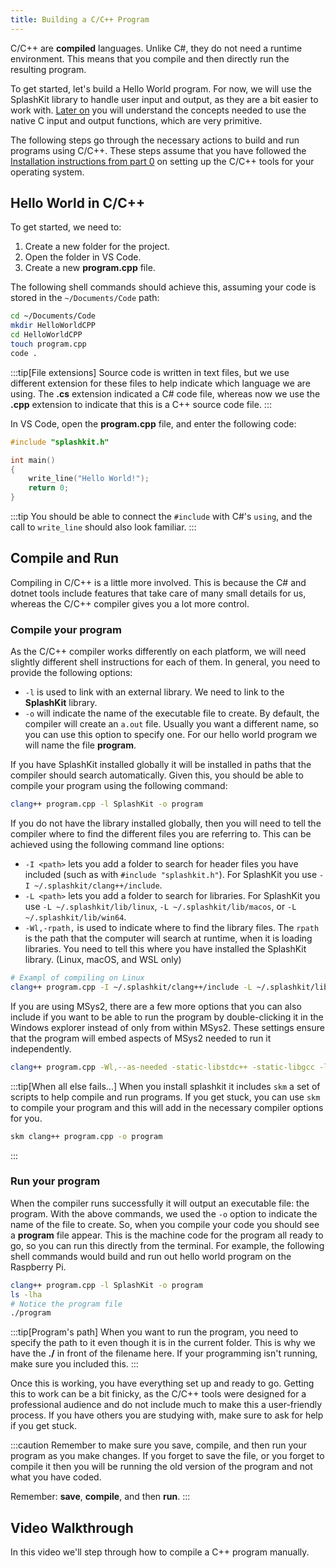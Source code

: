 ```yaml
---
title: Building a C/C++ Program
---
```


C/C++ are **compiled** languages. Unlike C#, they do not need a runtime environment. This means that you compile and then directly run the resulting program.

To get started, let's build a Hello World program.
For now, we will use the SplashKit library to handle user input and output, as they are a bit easier to work with.
[Later on](/book/part-2-organised-code/9-low-level-programming/0-overview) you will understand the concepts needed to use the native C input and output functions, which are very primitive.

The following steps go through the necessary actions to build and run programs using C/C++.
These steps assume that you have followed the [Installation instructions from part 0](/book/appendix/0-installation/0-overview) on setting up the C/C++ tools for your operating system.

## Hello World in C/C++

To get started, we need to:

1. Create a new folder for the project.
2. Open the folder in VS Code.
3. Create a new **program.cpp** file.

The following shell commands should achieve this, assuming your code is stored in the `~/Documents/Code` path:

```zsh
cd ~/Documents/Code
mkdir HelloWorldCPP
cd HelloWorldCPP
touch program.cpp
code .
```

:::tip[File extensions]
Source code is written in text files, but we use different extension for these files to help indicate which language we are using. The **.cs** extension indicated a C# code file, whereas now we use the **.cpp** extension to indicate that this is a C++ source code file.
:::

In VS Code, open the **program.cpp** file, and enter the following code:

```cpp
#include "splashkit.h"

int main()
{
    write_line("Hello World!");
    return 0;
}
```

:::tip
You should be able to connect the `#include` with C#'s `using`, and the call to `write_line` should also look familiar.
:::

## Compile and Run

Compiling in C/C++ is a little more involved. This is because the C# and dotnet tools include features that take care of many small details for us, whereas the C/C++ compiler gives you a lot more control.

### Compile your program

As the C/C++ compiler works differently on each platform, we will need slightly different shell instructions for each of them. In general, you need to provide the following options:

- `-l` is used to link with an external library. We need to link to the **SplashKit** library.
- `-o` will indicate the name of the executable file to create. By default, the compiler will create an `a.out` file. Usually you want a different name, so you can use this option to specify one. For our hello world program we will name the file **program**.

If you have SplashKit installed globally it will be installed in paths that the compiler should search automatically. Given this, you should be able to compile your program using the following command:

```zsh
clang++ program.cpp -l SplashKit -o program
```

If you do not have the library installed globally, then you will need to tell the compiler where to find the different files you are referring to. This can be achieved using the following command line options:

- `-I <path>` lets you add a folder to search for header files you have included (such as with `#include "splashkit.h"`). For SplashKit you use `-I ~/.splashkit/clang++/include`.
- `-L <path>` lets you add a folder to search for libraries. For SplashKit you use `-L ~/.splashkit/lib/linux`, `-L ~/.splashkit/lib/macos`, or `-L ~/.splashkit/lib/win64`.
- `-Wl,-rpath,` is used to indicate where to find the library files. The `rpath` is the path that the computer will search at runtime, when it is loading libraries. You need to tell this where you have installed the SplashKit library. (Linux, macOS, and WSL only)

```zsh
# Exampl of compiling on Linux
clang++ program.cpp -I ~/.splashkit/clang++/include -L ~/.splashkit/lib/linux -l SplashKit -Wl,-rpath,~/.splashkit/lib/linux -o program
```

If you are using MSys2, there are a few more options that you can also include if you want to be able to run the program by double-clicking it in the Windows explorer instead of only from within MSys2. These settings ensure that the program will embed aspects of MSys2 needed to run it independently.

```zsh
clang++ program.cpp -Wl,--as-needed -static-libstdc++ -static-libgcc -lSplashKit -Wl,-Bstatic -lstdc++ -lpthread -o program
```

:::tip[When all else fails...]
When you install splashkit it includes `skm` a set of scripts to help compile and run programs. If you get stuck, you can use `skm` to compile your program and this will add in the necessary compiler options for you.

```zsh
skm clang++ program.cpp -o program
```

:::

### Run your program

When the compiler runs successfully it will output an executable file: the program. With the above commands, we used the `-o` option to indicate the name of the file to create. So, when you compile your code you should see a **program** file appear. This is the machine code for the program all ready to go, so you can run this directly from the terminal. For example, the following shell commands would build and run out hello world program on the Raspberry Pi.

```zsh
clang++ program.cpp -l SplashKit -o program
ls -lha
# Notice the program file
./program
```

:::tip[Program's path]
When you want to run the program, you need to specify the path to it even though it is in the current folder. This is why we have the **./** in front of the filename here. If your programming isn't running, make sure you included this.
:::

Once this is working, you have everything set up and ready to go. Getting this to work can be a bit finicky, as the C/C++ tools were designed for a professional audience and do not include much to make this a user-friendly process. If you have others you are studying with, make sure to ask for help if you get stuck.

:::caution
Remember to make sure you save, compile, and then run your program as you make changes. If you forget to save the file, or you forget to compile it then you will be running the old version of the program and not what you have coded.

Remember: **save**, **compile**, and then **run**.
:::

## Video Walkthrough
In this video we'll step through how to compile a C++ program manually.
<div class="not-content">
  <YouTube id="uWj4MmbnlJQ" params="fs=1&modestbranding=1&rel=0"/>
</div>
